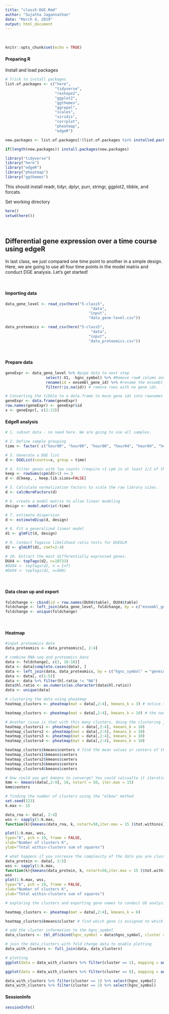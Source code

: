 ```yaml
---
title: "class5-DGE.Rmd"
author: "Sujatha Jagannathan"
date: "March 4, 2019"
output: html_document
---
```


<br/>  

```r
knitr::opts_chunk$set(echo = TRUE)
```

#### Preparing R
Install and load packages  
```r

# Trick to install packages
list.of.packages <- c("here",
                      "tidyverse",
                      "reshape2",
                      "ggplot2",
                      "ggthemes",
                      "ggrepel",
                      "scales",
                      "viridis",
                      "corrplot",
                      "pheatmap", 
                      "edgeR")

new.packages <- list.of.packages[!(list.of.packages %in% installed.packages()[,"Package"])]

if(length(new.packages)) install.packages(new.packages)

library("tidyverse")
library("here")
library("edgeR")
library("pheatmap")
library("ggthemes")

```
This should install readr, tidyr, dplyr, purr, stringr, ggplot2, tibble, and forcats.

Set working directory
```r
here()
setwd(here())
```

<br/>  

## Differential gene expression over a time course using edgeR    

In last class, we just compared one time point to another in a simple design. Here, we are going to use all four time points in the model matrix and conduct DGE analysis. Let's get started! 

<br/>  

#### Importing data
```r
data_gene_level <- read_csv(here("5-class5", 
                                      "data", 
                                     "input",
                                     "data_gene-level.csv"))

data_proteomics <- read_csv(here("5-class5", 
                                      "data", 
                                     "input",
                                     "data_proteomics.csv"))

```

<br/>  

#### Prepare data
```r
geneExpr <- data_gene_level %>% #pipe data to next step
                  select(-X1, -hgnc_symbol) %>% #Remove row# column and gene symbol
                  rename(id = ensembl_gene_id) %>% #rename the ensembl_gene_id to id
                  filter(!is.na(id)) # remove rows with no gene ids. 

# Converting the tibble to a data.frame to move gene ids into rownames and generate the count matrix.  
geneExpr <- data.frame(geneExpr) 
row.names(geneExpr) <- geneExpr$id 
x <- geneExpr[, c(2:13)] 
```

#### EdgeR analysis

```r
# 1. subset data - no need here. We are going to use all samples.   

# 2. Define sample grouping  
time <- factor( c("hour00", "hour00", "hour00", "hour04", "hour04", "hour04", "hour08", "hour08", "hour08", "hour14", "hour14", "hour14"))

# 3. Generate a DGE list  
d <- DGEList(counts=x, group = time)

# 4. Filter genes with low counts (require >1 cpm in at least 1/2 of the samples)  
keep <- rowSums(cpm(d)>1) >= 3 
d <- d[keep, , keep.lib.sizes=FALSE] 

# 5. Calculate normalization factors to scale the raw library sizes.  
d <- calcNormFactors(d)

# 6. create a model matrix to allow linear modeling  
design <- model.matrix(~time)

# 7. estimate dispersion  
d <- estimateDisp(d, design)

# 8. Fit a generalized linear model  
d1 <- glmFit(d, design)

# 9. Conduct Tagwise likelihood ratio tests for DGEGLM  
d2 <- glmLRT(d1, coef=2:4)

# 10. Extract the most differentially expressed genes.
DUX4 <- topTags(d2, n=10733) 
#DUX4 <- topTags(d2, n = Inf)
#DUX4 <- topTags(d2, n=500) 
```

<br/>  

#### Data clean up and export
```r
foldchange <- cbind(id = row.names(DUX4$table), DUX4$table)
foldchange <- left_join(data_gene_level, foldchange, by = c("ensembl_gene_id" = "id"))
foldchange <- unique(foldchange)
```

<br/>  

#### Heatmap
```r

#input proteomics data
data_proteomics <- data_proteomics[, 2:4]

# combine RNA-seq and proteomics data
data <- foldchange[, c(3, 16:18)]
data <- data[complete.cases(data), ]
data <- left_join(data, data_proteomics, by = c("hgnc_symbol" = "geneid"))
data <- data[, c(1:5)]
data <- data %>% filter(hl.ratio != "NA")
data$hl.ratio <- as.numeric(as.character(data$hl.ratio))
data <- unique(data)

# clustering the data using pheatmap
heatmap_clusters <- pheatmap(mat = data[,2:4], kmeans_k = 3) # notice the clusters corresponding to increased or decreased expression over time. This is a way to generate hypotheses to test. 

heatmap_clusters <- pheatmap(mat = data[,2:4], kmeans_k = 10) # the number of clusters we pick determines how much we under or overfit the data to form clusters. 

# Another issue is that with this many clusters, doing the clustering just once does not converge into a single set of centers. 
heatmap_clusters1 <- pheatmap(mat = data[,2:4], kmeans_k = 10)
heatmap_clusters2 <- pheatmap(mat = data[,2:4], kmeans_k = 10)
heatmap_clusters3 <- pheatmap(mat = data[,2:4], kmeans_k = 10)
heatmap_clusters4 <- pheatmap(mat = data[,2:4], kmeans_k = 10)

heatmap_clusters$kmeans$centers # find the mean values or centers of the different clusters
heatmap_clusters1$kmeans$centers
heatmap_clusters2$kmeans$centers
heatmap_clusters3$kmeans$centers
heatmap_clusters4$kmeans$centers

# How could you get kmeans to converge? You could calcualte it iteratively. 
kmm <- kmeans(data[,2:4], 10, nstart = 50, iter.max = 15)
kmm$centers

# finding the number of clusters using the "elbow" method
set.seed(123)
k.max <- 15

data_rna <- data[, 2:4]
wss <- sapply(1:k.max,
function(k){kmeans(data_rna, k, nstart=50,iter.max = 15 )$tot.withinss})

plot(1:k.max, wss,
type="b", pch = 19, frame = FALSE,
xlab="Number of clusters K",
ylab="Total within-clusters sum of squares")

# what happens if you increase the complexity of the data you are clustering? you need more clusters! 
data_protein <- data[, 2:5]
wss <- sapply(1:k.max,
function(k){kmeans(data_protein, k, nstart=50,iter.max = 15 )$tot.withinss})
wss
plot(1:k.max, wss,
type="b", pch = 19, frame = FALSE,
xlab="Number of clusters K",
ylab="Total within-clusters sum of squares")

# exploring the clusters and exporting gene names to conduct GO analysis. 

heatmap_clusters <- pheatmap(mat = data[,2:4], kmeans_k = 6)

heatmap_clusters$kmeans$cluster # find which gene is assigned to which cluster

# add the cluster information to the hgnc_symbol
data_clusters <- tbl_df(cbind(hgnc_symbol = data$hgnc_symbol, cluster = heatmap_clusters$kmeans$cluster))

# join the data_clusters with fold change data to enable plotting
data_with_clusters <- full_join(data, data_clusters)

# plotting
ggplot(data = data_with_clusters %>% filter(cluster == 1), mapping = aes(x = logFC.timehour14, y = hl.ratio)) + geom_point()

ggplot(data = data_with_clusters %>% filter(cluster == 8), mapping = aes(x = logFC.timehour14, y = hl.ratio)) + geom_point()

data_with_clusters %>% filter(cluster == 1) %>% select(hgnc_symbol)
data_with_clusters %>% filter(cluster == 2) %>% select(hgnc_symbol)

```


#### SessionInfo

```r
sessionInfo()
```

